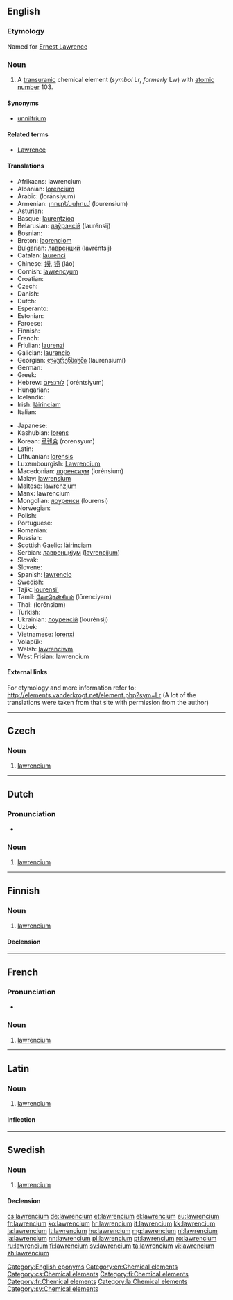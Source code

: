 {{also|Lawrencium}}
==English==
{{elements|Lr|nobelium|No|rutherfordium|Rf}}

===Etymology===
Named for [[w:Ernest Lawrence|Ernest Lawrence]]

===Noun===
{{en-noun|-}}
{{wikipedia}}

# A [[transuranic]] chemical element (''symbol'' Lr, ''formerly'' Lw) with [[atomic number]] 103.

====Synonyms====
* [[unniltrium]]

====Related terms====
* [[w:Ernest Lawrence|Lawrence]]

====Translations====
{{trans-top|chemical element}}
* Afrikaans: lawrencium
* Albanian: [[lorencium]]
* Arabic: {{Arab|[[لورنسيوم]]}} (loránsiyum) {{m}}
* Armenian: [[լոուրենսիում]] (lourensium)
* Asturian: {{t|ast|laurenciu|m}}
* Basque: [[laurentzioa]]
* Belarusian: [[лаўрэнсiй]] (laurénsij) {{m}}
* Bosnian: {{t-|bs|lawrencij}}
* Breton: [[laorenciom]]
* Bulgarian: [[лавренций]] (lavréntsij) {{m}}
* Catalan: [[laurenci]]
* Chinese: [[鐒]], [[铹]] (láo)
* Cornish: [[lawrencyum]]
* Croatian: {{t-|hr|lawrencij}}
* Czech: {{t+|cs|lawrencium}}
* Danish: {{t-|da|lawrencium}}
* Dutch: {{t+|nl|lawrencium|n}}
* Esperanto: {{t-|eo|laŭrencio|xs=Esperanto}}
* Estonian: {{t-|et|lavrentsium}}
* Faroese: {{t-|fo|lawrencium|xs=Faroese}}
* Finnish: {{t+|fi|lawrencium}}
* French: {{t+|fr|lawrencium|m}}
* Friulian: [[laurenzi]]
* Galician: [[laurencio]]
* Georgian: [[ლაურენსიუმი]] (laurensiumi)
* German: {{t+|de|Lawrencium|n}}
* Greek: {{t|el|λωρένσιο|n|tr=lorénsio}}
* Hebrew: [[לורנציום]] (loréntsiyum)
* Hungarian: {{t+|hu|laurencium}}
* Icelandic: {{t|is|lárensín}}
* Irish: [[láirinciam]]
* Italian: {{t+|it|laurenzio|m}}
{{trans-mid}}
* Japanese: {{t+|ja|ローレンシウム|tr=rorenshiumu}}
* Kashubian: [[lorens]]
* Korean: [[로렌슘]] (rorensyum)
* Latin: {{t+|la|lawrencium}}
* Lithuanian: [[lorensis]]
* Luxembourgish: [[Lawrencium]]
* Macedonian: [[лоренсиум]] (lorénsium) {{m}}
* Malay: [[lawrensium]]
* Maltese: [[lawrenzjum]]
* Manx: lawrencium
* Mongolian: [[лоуренси]] (lourensi)
* Norwegian: {{t-|no|lawrencium}}
* Polish: {{t+|pl|lorens|m}}
* Portuguese: {{t+|pt|laurêncio|m}}
* Romanian: {{t+|ro|lawrenciu|n}}
* Russian: {{t+|ru|лоуренсий|m|tr=lourénsij}}
* Scottish Gaelic: [[làirinciam]]
* Serbian: [[лавренциjум]] ([[lavrencijum]]) {{m}}
* Slovak: {{t-|sk|lawrencium}}
* Slovene: {{t+|sl|lavrencij}}
* Spanish: [[lawrencio]] {{m}}
* Swedish: {{t+|sv|lawrencium|n}}
* Tajik: [[lourensi']]
* Tamil: [[லோரென்சியம்]] (lōrenciyam)
* Thai: {{Thai|[[ลอร์เรนเซียม]]}} (lorēnsiam)
* Turkish: {{t+|tr|lorentiyum}}
* Ukrainian: [[лоуренсiй]] (lourénsij) {{m}}
* Uzbek: {{t-|uz|лоуренсий|tr=lourensiy|sc=Cyrl|xs=Uzbek}}
* Vietnamese: [[lorenxi]]
* Volapük: {{t|vo|laurensin|xs=Volapük}}
* Welsh: [[lawrenciwm]]
* West Frisian: lawrencium
{{trans-bottom}}

====External links====
For etymology and more information refer to:
http://elements.vanderkrogt.net/element.php?sym=Lr
(A lot of the translations were taken from that site with permission from the author)

<!--SOED-->

[[Category:English eponyms]]
[[Category:en:Chemical elements]]

----

==Czech==

===Noun===
{{cs-noun|g=n}}

# [[#English|lawrencium]] {{gloss|transuranic chemical element}}

[[Category:cs:Chemical elements]]

----

==Dutch==
{{wikipedia|lang=nl}}
{{elements|Lr|nobelium|No|rutherfordium|Rf|lang=nl}}

===Pronunciation===
* {{audio|Nl-lawrencium.ogg|Audio}}

===Noun===
{{nl-noun|n|-|-}}

# [[#English|lawrencium]]

----

==Finnish==
{{wikipedia|lang=fi}}

===Noun===
{{head|fi|noun|sort=lavrencium}}

# [[#English|lawrencium]]

====Declension====
{{fi-decl-risti|lawrencium|i=0}}

[[Category:fi:Chemical elements]]

----

==French==

===Pronunciation===
* {{IPA|/lɔ.ʁɑ̃.sjɔm/|lang=fr}}

===Noun===
{{fr-noun|m}}

# [[lawrencium#English|lawrencium]]

[[Category:fr:Chemical elements]]

----

==Latin==
{{wikipedia|lang=la}}

===Noun===
{{la-noun|lawrencium|lawrencii|lawrenciī|n|second}}

# [[#English|lawrencium]]

====Inflection====
{{la-decl-2nd-N|lawrenci}}

[[Category:la:Chemical elements]]

----

==Swedish==
{{wikipedia|lang=sv}}

===Noun===
{{sv-noun|g=n|-}}

# [[#English|lawrencium]]

====Declension====
{{sv-noun-unc-irreg-n|2=lawrenciumet}}

[[Category:sv:Chemical elements]]

[[cs:lawrencium]]
[[de:lawrencium]]
[[et:lawrencium]]
[[el:lawrencium]]
[[eu:lawrencium]]
[[fr:lawrencium]]
[[ko:lawrencium]]
[[hr:lawrencium]]
[[it:lawrencium]]
[[kk:lawrencium]]
[[la:lawrencium]]
[[lt:lawrencium]]
[[hu:lawrencium]]
[[mg:lawrencium]]
[[nl:lawrencium]]
[[ja:lawrencium]]
[[nn:lawrencium]]
[[pl:lawrencium]]
[[pt:lawrencium]]
[[ro:lawrencium]]
[[ru:lawrencium]]
[[fi:lawrencium]]
[[sv:lawrencium]]
[[ta:lawrencium]]
[[vi:lawrencium]]
[[zh:lawrencium]]